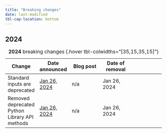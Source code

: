 ```yaml
---
title: "Breaking changes"
date: last-modified
tbl-cap-location: bottom
---
```


<!-- ## 2025

| Change | Date announced | Blog post | Date of removal |
|---|---|---|---|---|
|  |  |  |  |
: **2025** breaking changes {.hover} -->

## 2024

| Change | Date announced | Blog post | Date of removal |
|---|---|---|---|---|
| Standard inputs are deprecated | [Jan 26, 2024](/releases/2024/2024-jan-26/highlights.qmd#standard-inputs-are-deprecated) | n/a | Jan 26, 2024 |
| Removed deprecated Python Library API methods | [Jan 26, 2024](/releases/2024/2024-jan-26/highlights.qmd#removed-deprecated-methods)  | n/a | Jan 26, 2024 |
: **2024** breaking changes {.hover tbl-colwidths="[35,15,35,15]"}
